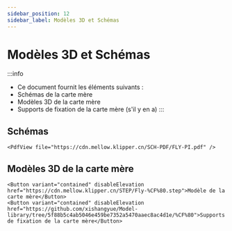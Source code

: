 ```yaml
---
sidebar_position: 12
sidebar_label: Modèles 3D et Schémas
---
```


# Modèles 3D et Schémas


:::info
* Ce document fournit les éléments suivants :
* Schémas de la carte mère
* Modèles 3D de la carte mère
* Supports de fixation de la carte mère (s'il y en a)
:::

## Schémas

    <PdfView file="https://cdn.mellow.klipper.cn/SCH-PDF/FLY-PI.pdf" />


## Modèles 3D de la carte mère

    <Button variant="contained" disableElevation href="https://cdn.mellow.klipper.cn/STEP/Fly-%CF%80.step">Modèle de la carte mère</Button>
    <Button variant="contained" disableElevation href="https://github.com/xishangyue/Model-library/tree/5f88b5c4ab5046e459be7352a5470aaec8ac4d1e/%CF%80">Supports de fixation de la carte mère</Button>